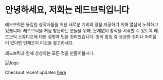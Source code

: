 
# 안녕하세요, 저희는 레드브릭입니다

레드브릭은 용감한 창작자들을 위한 새로운 기회의 땅을 제공하기 위해 열심히 노력하고 있습니다.
레드브릭을 처음 방문하는 분들을 위해, 문제없이 창작을 시작할 수 있도록 레드브릭 스튜디오에 대한 설명과 팁을 정리했습니다. 창작 활동 중 궁금한 점이나 어려움이 있다면 언제든지 이곳을 참고하세요.

레드브릭과 함께 상상하는 모든 것을 만들어봅시다.

![logo](../../images/redbricklogo.webp)

<Callout type="info">Checkout recent updates [here](../kr/faq/updates)</Callout>
